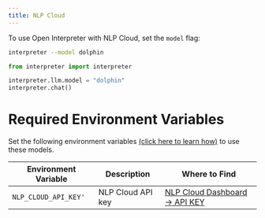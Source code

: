 ```yaml
---
title: NLP Cloud
---
```


To use Open Interpreter with NLP Cloud, set the `model` flag:

<CodeGroup>

```bash Terminal
interpreter --model dolphin
```

```python Python
from interpreter import interpreter

interpreter.llm.model = "dolphin"
interpreter.chat()
```

</CodeGroup>

# Required Environment Variables

Set the following environment variables [(click here to learn how)](https://chat.openai.com/share/1062cdd8-62a1-4aa8-8ec9-eca45645971a) to use these models.

| Environment Variable | Description       | Where to Find                                                     |
| -------------------- | ----------------- | ----------------------------------------------------------------- |
| `NLP_CLOUD_API_KEY'` | NLP Cloud API key | [NLP Cloud Dashboard -> API KEY](https://nlpcloud.com/home/token) |
